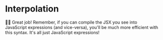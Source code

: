# Interpolation

<EpicVideo url="https://www.epicreact.dev/tutorials/get-started-with-react/interpolation/solution" />

👨‍💼 Great job! Remember, if you can compile the JSX you see into JavaScript
expressions (and vice-versa), you'll be much more efficient with this syntax.
It's all just JavaScript expressions!
